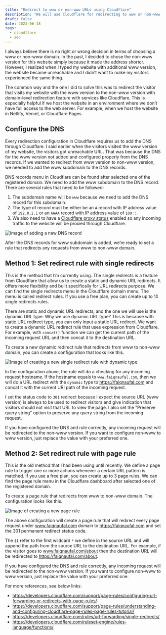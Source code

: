 ```yaml
---
title: "Redirect to www or non-www URLs using Cloudflare"
description: "We will use Cloudflare for redirecting to www or non-www URLs by setting a specific redirect URL rule for every incoming page requests."
draft: false
date: 2023-06-18
tags:
  - cloudflare
  - seo
---
```


I always believe there is no right or wrong decision in terms of choosing a www or non-www  domain. In the past, I decided to chose the non-www version for this website simply because it made the address shorter. However, I realized when I typed my website with additional www version, the website became unreachable and I didn’t want to make my visitors experienced the same thing.

The common way and the one I did to solve this was to redirect the visitor that visits my website with the www version to the non-www version with domain-level redirection feature with services like Cloudflare. This is especially helpful if we host the website in an environment where we don’t have full access to the web server. For example, when we host the website in Netlify, Vercel, or Cloudflare Pages.

## Configure the DNS

Every redirection configuration in Cloudflare requires us to add the DNS through Cloudflare. I said earlier when the visitors visited the www version of my website, the visitors got unreachable URL. That was because the DNS for the www version not added and configured properly from the DNS records. If we wanted to redirect from www version to non-www version, we needed to add the www subdomain to the DNS records.

DNS records menu in Cloudflare can be found after selected one of the registered domain. We need to add the www subdomain to the DNS record. There are several rules that need to be followed:

1. The subdomain name will be `www` because we need to add the DNS record for this subdomain.
2. The type of record must be either be an `A` record with IP address value of `192.0.2.1` or an `AAAA` record with IP address value of `100::`.
3. We also need to have a [Cloudflare proxy status](https://developers.cloudflare.com/dns/manage-dns-records/reference/proxied-dns-records) enabled so any incoming traffic to the website will be proxied through Cloudflare.

![Image of adding a new DNS record](./add-dns-record.png "Image of adding a new DNS record")

After the DNS records for www subdomain is added, we’re ready to set a rule that redirects any requests from www to non-www domain.

## Method 1: Set redirect rule with single redirects

This is the method that I’m currently using. The single redirects is a feature from Cloudflare that allow us to create a static and dynamic URL redirects. It offers more flexibility and built specifically for URL redirects purpose. We can find the single redirects menu in the Cloudflare domain menu. The menu is called redirect rules. If you use a free plan, you can create up to 10 single redirects rules.

There are static and dynamic URL redirects, and the one we will use is the dynamic URL type. Why we use dynamic URL type? This is because with static URL redirect type, you can only input a static URL redirect. We want to create a dynamic URL redirect rule that uses expression from Cloudflare. For example, with `concat()` function we can get the current path of the incoming request URL and then concat it to the destination URL.

To create a new dynamic redirect rule that redirects from www to non-www domain, you can create a configuration that looks like this.

![Image of creating a new single redirect rule with dynamic type](./add-single-redirects-rule.png "Image of creating a new single redirect rule with dynamic type")

In the configuration above, the rule will do a checking for any incoming request hostname. If the hostname equals to `www.faiqnaufal.com`, then we will do a URL redirect with the `dynamic` type to https://faiqnaufal.com and concat it with the current URI path of the incoming request.

I set the status code to `301` redirect because I expect the source URL (www version) is always to be used to redirect visitors and give indication that visitors should not visit that URL to view the page. I also set the "Preserve query string" option to preserve any query string from the incoming request.

If you have configured the DNS and rule correctly, any incoming request will be redirected to the non-www version. If you want to configure non-www to www version, just replace the value with your preferred one.

## Method 2: Set redirect rule with page rule

This is the old method that I had been using until recently. We define a page rule to trigger one or more actions whenever a certain URL pattern is matched. If you use a free plan, you can create up to 3 page rules. We can find the page rule menu in the Cloudflare dashboard after selected one of the registered domain.

To create a page rule that redirects from www to non-www domain. The configuration looks like this.

![Image of creating a new page rule](./add-page-rule.png "Image of creating a new page rule")

The above configuration will create a page rule that will redirect every page request under www.faiqnaufal.com domain to https://faiqnaufal.com and set the 301 permanent redirect status code.

The `$1` refer to the first wildcard `*` we define in the source URL and will append the path from the source URL to the destination URL. For example, if the visitor goes to www.faiqnaufal.com/about then the destination URL will be redirected to  https://faiqnaufal.com/about.

If you have configured the DNS and rule correctly, any incoming request will be redirected to the non-www version. If you want to configure non-www to www version, just replace the value with your preferred one.

For more references, see below links:
- https://developers.cloudflare.com/support/page-rules/configuring-url-forwarding-or-redirects-with-page-rules/
- https://developers.cloudflare.com/support/page-rules/understanding-and-configuring-cloudflare-page-rules-page-rules-tutorial/
- https://developers.cloudflare.com/rules/url-forwarding/single-redirects/
- https://developers.cloudflare.com/ruleset-engine/rules-language/functions/
